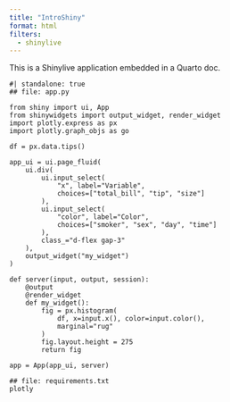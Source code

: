 ```yaml
---
title: "IntroShiny"
format: html
filters:
  - shinylive
---
```


This is a Shinylive application embedded in a Quarto doc.

```shinylive-python
#| standalone: true
## file: app.py

from shiny import ui, App
from shinywidgets import output_widget, render_widget
import plotly.express as px
import plotly.graph_objs as go

df = px.data.tips()

app_ui = ui.page_fluid(
    ui.div(
        ui.input_select(
            "x", label="Variable",
            choices=["total_bill", "tip", "size"]
        ),
        ui.input_select(
            "color", label="Color",
            choices=["smoker", "sex", "day", "time"]
        ),
        class_="d-flex gap-3"
    ),
    output_widget("my_widget")
)

def server(input, output, session):
    @output
    @render_widget
    def my_widget():
        fig = px.histogram(
            df, x=input.x(), color=input.color(),
            marginal="rug"
        )
        fig.layout.height = 275
        return fig

app = App(app_ui, server)

## file: requirements.txt
plotly
```
